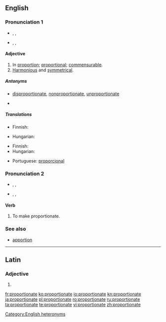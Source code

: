 ==English==

===Pronunciation 1===
{{rfc-pron-n|Pronunciation 1|lang=en}}
* {{a|UK}} {{enPR|prə-pôʹshə-nət}}, {{IPA|/pɹəˈpɔːʃənət/}}, {{SAMPA|/pr\@"pO:S@n@t/}}
* {{a|US}} {{enPR|prə-pôrʹshə-nət}}, {{IPA|/pɻəˈpɔɻʃənət/}}, {{SAMPA|/pr\`@"pOr\`S@n@t/}}

====Adjective====
{{en-adj}}

# In [[proportion]]; [[proportional]]; [[commensurable]].
# [[harmonious|Harmonious]] and [[symmetrical]].

=====Antonyms=====
* {{sense|in proportion}} [[disproportionate]],  [[nonproportionate]], [[unproportionate]]
* {{sense|harmonious and symmetrical}}

=====Translations=====
{{trans-top|proportional}}
* Finnish: {{t+|fi|suhteellinen}}
{{trans-mid}}
* Hungarian: {{t-|hu|arányos}}
{{trans-bottom}}

{{trans-top|harmonious and symmetrical}}
* Finnish: {{t-|fi|sopusuhtainen}}
* Hungarian: {{t-|hu|arányos}}
{{trans-mid}}
* Portuguese: [[proporcional]]
{{trans-bottom}}

===Pronunciation 2===
* {{a|UK}} {{enPR|prə-pôʹshə-nāt}}, {{IPA|/pɹəˈpɔːʃəneɪt/}}, {{SAMPA|/pr\@"pO:S@neIt/}}
* {{a|US}} {{enPR|prə-pôrʹshə-nāt}}, {{IPA|/pɻəˈpɔɻʃəneɪt/}}, {{SAMPA|/pr\`@"pOr\`S@neIt/}}

====Verb====
{{en-verb|proportionat|ing}}

# {{transitive}} To make proportionate.

===See also===
* [[apportion]]

[[Category:English heteronyms]]

----

==Latin==

===Adjective===
{{la-adj-form|prōportiōnāte}}

# {{inflection of|proportionatus|prōportiōnātus|voc|m|s|lang=la}}

[[fr:proportionate]]
[[ko:proportionate]]
[[io:proportionate]]
[[kn:proportionate]]
[[ja:proportionate]]
[[pl:proportionate]]
[[ro:proportionate]]
[[ru:proportionate]]
[[ta:proportionate]]
[[te:proportionate]]
[[vi:proportionate]]
[[zh:proportionate]]